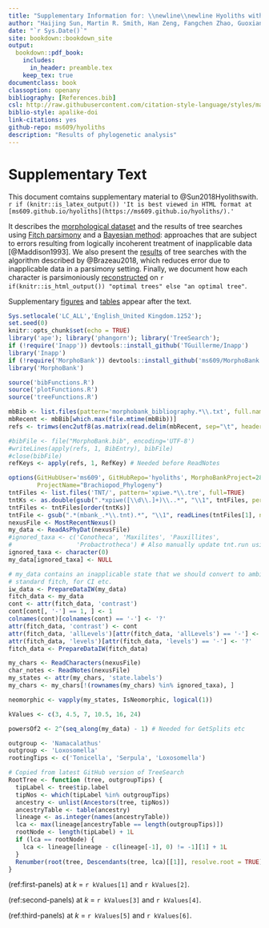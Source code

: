 ```yaml
--- 
title: "Supplementary Information for: \\newline\\newline Hyoliths with pedicles constrain the origin of the brachiopod body plan"
author: "Haijing Sun, Martin R. Smith, Han Zeng, Fangchen Zhao, Guoxiang Li and Maoyan Zhu"
date: "`r Sys.Date()`"
site: bookdown::bookdown_site
output: 
  bookdown::pdf_book:
    includes:
      in_header: preamble.tex
    keep_tex: true
documentclass: book
classoption: openany
bibliography: [References.bib]
csl: http://raw.githubusercontent.com/citation-style-language/styles/master/apa-old-doi-prefix.csl
biblio-style: apalike-doi
link-citations: yes
github-repo: ms609/hyoliths
description: "Results of phylogenetic analysis"
---
```


# Supplementary Text {-}

This document comtains supplementary material to @Sun2018Hyolithswith.  `r if (knitr::is_latex_output()) 'It is best viewed in HTML format at [ms609.github.io/hyoliths](https://ms609.github.io/hyoliths/).'`

It describes the [morphological dataset](#dataset) and the results of tree searches using [Fitch parsimony](#fitch) and a [Bayesian method](#bayesian): approaches that are subject to errors resulting from logically incoherent treatment of inapplicable data [@Maddison1993].
We also present the  [results](#treesearch) of tree searches with the algorithm described by @Brazeau2018, which reduces error due to inapplicable data in a parsimony setting. Finally, we document how each character is parsimoniously [reconstructed](#reconstructions) on `r if(knitr::is_html_output()) "optimal trees" else "an optimal tree"`.

Supplementary [figures](#figures) and [tables](#table) appear after the text.

```r
Sys.setlocale('LC_ALL','English_United Kingdom.1252');
set.seed(0)
knitr::opts_chunk$set(echo = TRUE)
library('ape'); library('phangorn'); library('TreeSearch');
if (!require('Inapp')) devtools::install_github('TGuillerme/Inapp')
library('Inapp')
if (!require('MorphoBank')) devtools::install_github('ms609/MorphoBank')
library('MorphoBank')

source('bibFunctions.R')
source('plotFunctions.R')
source('treeFunctions.R')
```
```R
mbBib <- list.files(pattern='morphobank_bibliography.*\\.txt', full.names=TRUE)
mbRecent <- mbBib[which.max(file.mtime(mbBib))]
refs <- trimws(enc2utf8(as.matrix(read.delim(mbRecent, sep="\t", header=TRUE, skip=1, row.names=NULL))))

#bibFile <- file("MorphoBank.bib", encoding='UTF-8')
#writeLines(apply(refs, 1, BibEntry), bibFile)
#close(bibFile)
refKeys <- apply(refs, 1, RefKey) # Needed before ReadNotes
```
```R
options(GitHubUser='ms609', GitHubRepo='hyoliths', MorphoBankProject=2800,
        ProjectName="Brachiopod_Phylogeny")
tntFiles <- list.files('TNT/', pattern='xpiwe.*\\.tre', full=TRUE)
tntKs <- as.double(gsub(".*xpiwe([\\d\\.]+)\\..*", "\\1", tntFiles, perl=TRUE))
tntFiles <- tntFiles[order(tntKs)]
tntFile <- gsub(".*(mbank_.*\\.tnt).*", "\\1", readLines(tntFiles[1], n=1))
nexusFile <- MostRecentNexus()
my_data <- ReadAsPhyDat(nexusFile)
#ignored_taxa <- c('Conotheca', 'Maxilites', 'Pauxillites',
#                  'Probactrotheca') # Also manually update tnt.run using `taxcode-`
ignored_taxa <- character(0)
my_data[ignored_taxa] <- NULL

# my_data contains an inapplicable state that we should convert to ambiguous for 
# standard fitch, for CI etc.
iw_data <- PrepareDataIW(my_data)
fitch_data <- my_data
cont <- attr(fitch_data, 'contrast')
cont[cont[, '-'] == 1, ] <- 1
colnames(cont)[colnames(cont) == '-'] <- '?'
attr(fitch_data, 'contrast') <- cont
attr(fitch_data, 'allLevels')[attr(fitch_data, 'allLevels') == '-'] <- '?'
attr(fitch_data, 'levels')[attr(fitch_data, 'levels') == '-'] <- '?'
fitch_data <- PrepareDataIW(fitch_data)

my_chars <- ReadCharacters(nexusFile)
char_notes <- ReadNotes(nexusFile)
my_states <- attr(my_chars, 'state.labels')
my_chars <- my_chars[!(rownames(my_chars) %in% ignored_taxa), ]

neomorphic <- vapply(my_states, IsNeomorphic, logical(1))

kValues <- c(3, 4.5, 7, 10.5, 16, 24)

powersOf2 <- 2^(seq_along(my_data) - 1) # Needed for GetSplits etc

outgroup <- 'Namacalathus'
outgroup <- 'Loxosomella'
rootingTips <- c('Tonicella', 'Serpula', 'Loxosomella')

# Copied from latest GitHub version of TreeSearch
RootTree <- function (tree, outgroupTips) {
  tipLabel <- tree$tip.label
  tipNos <- which(tipLabel %in% outgroupTips)
  ancestry <- unlist(Ancestors(tree, tipNos))
  ancestryTable <- table(ancestry)
  lineage <- as.integer(names(ancestryTable))
  lca <- max(lineage[ancestryTable == length(outgroupTips)])
  rootNode <- length(tipLabel) + 1L
  if (lca == rootNode) {
    lca <- lineage[lineage - c(lineage[-1], 0) != -1][1] + 1L
  }
  Renumber(root(tree, Descendants(tree, lca)[[1]], resolve.root = TRUE))
}

```

(ref:first-panels) at _k_ = `r kValues[1]` and `r kValues[2]`.

(ref:second-panels) at _k_ = `r kValues[3]` and `r kValues[4]`.

(ref:third-panels) at _k_ = `r kValues[5]` and `r kValues[6]`.


